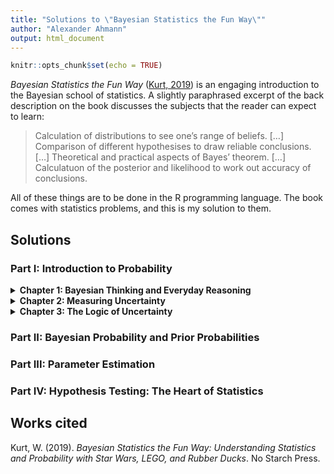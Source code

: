 ```yaml
---
title: "Solutions to \"Bayesian Statistics the Fun Way\""
author: "Alexander Ahmann"
output: html_document
---
```


```r
knitr::opts_chunk$set(echo = TRUE)
```

*Bayesian Statistics the Fun Way* ([Kurt, 2019](https://isbnsearch.org/isbn/9781593279561)) is an engaging introduction to the Bayesian school of statistics. A slightly paraphrased excerpt of the back description on the book discusses the subjects that the reader can expect to learn:

> Calculation of distributions to see one's range of beliefs. [...] Comparison of different hypothesises to draw reliable conclusions. [...] Theoretical and practical aspects of Bayes' theorem. [...] Calculatuon of the posterior and likelihood to work out accuracy of conclusions.

All of these things are to be done in the R programming language. The book comes with statistics problems, and this is my solution to them.

## Solutions

### Part I: Introduction to Probability

<details>
<summary><b>Chapter 1: Bayesian Thinking and Everyday Reasoning</b></summary>
<br/>

**Question 1:** Rewrite the following statements as equations using the mathematical notation you learned in this chapter:

* "The probability of rain is low"
* "The probability of rain given that it is cloudy is high"
* "The probability of you having an umbrella given it is raining is much greater than the probability of you having an umbrella in general." (quoted from [Kurt, 2019, ch. 1](https://isbnsearch.org/isbn/9781593279561))
    
**Answer:**

|Plain English|Mathematical Notation|
|-|-|
|The probability of rain is low| $$P(rain) << .5 $$|
|The probability of rain given that it is cloudy is high| $$P(rain | cloudy) >> .5 $$|
|The probability of you having an umbrella given it is raining is much greater than the probability of you having an umbrella in general.| $$ P(umbrella | raining) >> P(umbrella) $$ |

**Question 2:** Organize the data you observe in the following scenario into a mathematical notation, using the techniques we’ve covered in this chapter. Then come up with a hypothesis to explain this data: "You come home from work and notice that your front door is open and the side window is broken. As you walk inside, you immediately notice that your laptop is missing." (quoted from [Kurt, 2019, ch. 1](https://isbnsearch.org/isbn/9781593279561))

**Answer:** I contend that my laptop may have been stolen. Let $P(s)$ stand for the probability that my laptop was stolen, $d$ stand for broken door and $w$ stand for broken window. A formal treatment of the hypothesis is as follows:

$$P(s| d \land w) > .5$$

**Question 3:** The following scenario adds data to the previous one. Demonstrate how this new information changes your beliefs and come up with a second hypothesis to explain the data, using the notation you’ve learned in this chapter: "A neighborhood child runs up to you and apologizes profusely for accidentally throwing a rock through your window. They claim that they saw the laptop and didn’t want it stolen so they opened the front door to grab it, and your laptop is safe at their house." (quoted from [Kurt, 2019, ch. 1](https://isbnsearch.org/isbn/9781593279561))

Inheriting the variable names from the second answer, I will let $c$ be the child's confession. A formal treatment of this comparison is as follows:

$$P(s | d \land w) << P(\neg s | c)$$

</details>

<details>
<summary><b>Chapter 2: Measuring Uncertainty</b></summary>
<br/>

**Question 1:** What is the probability of rolling two six-sided dice and getting a value greater than 7? (quoted from [Kurt, 2019, ch. 2](https://isbnsearch.org/isbn/9781593279561))

**Answer:** I put together the following script to work out the probability:

```r
target <- 0.0
total <- 0.0
for (k in c(1:6)) {
  for (w in c(1:6)) {
    if (k + w > 7.0) 
      target = target + 1.0
    total = total + 1.0
  }
}
sprintf ("%s%s", "Answer to the problem: ", target / total)
```

**Question 2:** What is the probability of rolling three six-sided dice and getting a value greater than 7? (quoted from [Kurt, 2019, ch. 2](https://isbnsearch.org/isbn/9781593279561))

**Answer:** I put together the following script (a modified version of the ch. 2, q. 1 solution) to work out the probability:

```r
target <- 0.0
total <- 0.0
for (x in c(1:6)) {
  for (y in c(1:6)) {
    for (z in c(1:6)) {
      if (x + y + z > 7.0) 
        target = target + 1.0
      total = total + 1.0
    }
  }
}
sprintf ("%s%s", "Answer to the problem: ", target / total)
```

**Question 3:** The Yankees are playing the Red Sox. You’re a diehard Sox fan and bet your friend they’ll win the game. You’ll pay your friend \$30 if the Sox lose and your friend will have to pay you only \$5 if the Sox win. What is the probability you have intuitively assigned to the belief that the Red Sox will win? (quoted from [Kurt, 2019, ch. 2](https://isbnsearch.org/isbn/9781593279561))

**Answer:** We use the formula:

$$ P(H) = \frac{O(H)}{1 + O(H)} $$
to work out the subjective probability, where $O(H)$ is the odds ratio of hypothesis $H$. I will lose \$30 if the Sox lose and gain \$5 if the Sox win. We then have a $O(H)$ of

$$ O(sox) = \frac{30}{5} = 6$$

Plugging this in, we get:

$$ P(O(sox)) = \frac{6}{6 + 1} = \frac{6}{7} $$

Which represents a subjective probability of $\sim 85\%$

</details>

<details>
<summary><b>Chapter 3: The Logic of Uncertainty</b></summary>
<br>

**Question 1:** What is the probability of rolling a 20 three times in a row on a 20-sided die? (quoted from [Kurt, 2019, ch. 3](https://isbnsearch.org/isbn/9781593279561))

**Answer:** I shall apply the product rule for independent outcomes:

$$ P(20 \land 20 \land 20) = \Big(\frac{1}{20}\Big)^3 = 1.25 \times 10^{-4} $$
**Question 2:** The weather report says there’s a 10 percent chance of rain tomorrow, and you forget your umbrella half the time you go out. What is the probability that you’ll be caught in the rain without an umbrella tomorrow? (quoted from [Kurt, 2019, ch. 3](https://isbnsearch.org/isbn/9781593279561))

**Answer:** Again, I will apply the product rule for independent outcomes:

$$ P(rain \land \neg umbrella) = \frac{1}{10} \times \frac{1}{2} = .05 $$

**Question 3:** Raw eggs have a 1/20,000 probability of having salmonella. If you eat two raw eggs, what is the probability you ate a raw egg with salmonella? (quoted from [Kurt, 2019, ch. 3](https://isbnsearch.org/isbn/9781593279561))

**Answer:** I will make use of the adding rule for mutually-exclusive events:

$$ P(salmonella) = \frac{1}{20000} + \frac{1}{20000} = 1 \times 10^{-4} $$
**NOTE:** that this answer is wrong, I should have used the formula for non-mutually exclusive events. The correct answer is near identical to my mistake though.

**Question 4:** What is the probability of either flipping two heads in two coin tosses or rolling three 6s in three six-sided dice rolls? (quoted from [Kurt, 2019, ch. 3](https://isbnsearch.org/isbn/9781593279561))

**Answer:** I will make use of the additive rule for non-mutually exclusive events:

$$ P(2H \vee 3 \ sixes) = \frac{1}{4} + \frac{1}{216} - \Bigg[\frac{1}{4} \times \frac{1}{216}\Bigg] \approx .254$$

</details>

### Part II: Bayesian Probability and Prior Probabilities

### Part III: Parameter Estimation

### Part IV: Hypothesis Testing: The Heart of Statistics

</details>

<h2>Works cited</h2>

Kurt, W. (2019). *Bayesian Statistics the Fun Way: Understanding Statistics and Probability with Star Wars, LEGO, and Rubber Ducks*. No Starch Press.
